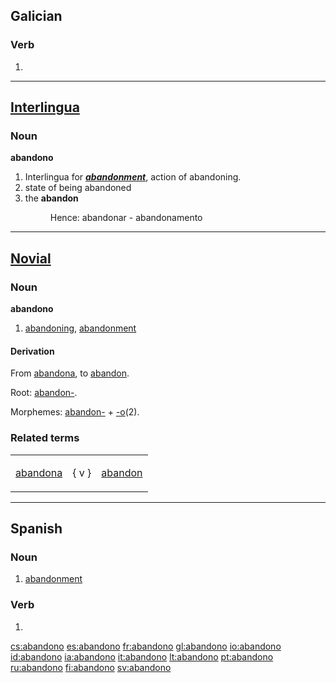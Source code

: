 ==Galician==

===Verb===
{{gl-verb-form}}

# {{conjugation of|[[abandonar#Galician|abandonar]]||1|s|pres|ind}}

----

==[[Interlingua]]==

===Noun===
'''abandono'''

# Interlingua for ''' '' [[abandonment]] '' ''', action of abandoning.
# state of being abandoned
# the '''abandon'''
#: Hence: abandonar - abandonamento

{{rfc}}

----

==[[Novial]]==

===Noun===
'''abandono'''

# [[abandoning]], [[abandonment]]

====Derivation====
From [[abandona]], to [[abandon]].

Root: [[abandon-]].

Morphemes: [[abandon-]] + [[-o]](2).

===Related terms===
{|
|[[abandona]] || { v } || [[abandon]]
|}

----

==Spanish==

===Noun===
{{es-noun-m}}

# [[abandonment]]

===Verb===
{{es-verb-form|abandonar}}

# {{es-verb form of|mood=ind|tense=pres|num=s|pers=1|ending=ar|verb=[[abandonar]]}}

[[cs:abandono]]
[[es:abandono]]
[[fr:abandono]]
[[gl:abandono]]
[[io:abandono]]
[[id:abandono]]
[[ia:abandono]]
[[it:abandono]]
[[lt:abandono]]
[[pt:abandono]]
[[ru:abandono]]
[[fi:abandono]]
[[sv:abandono]]